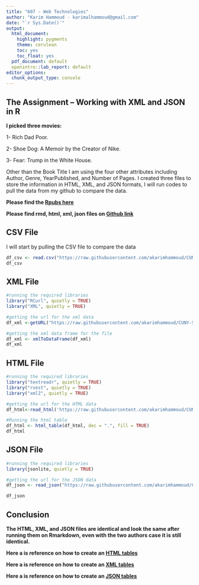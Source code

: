 ```yaml
---
title: "607 - Web Technologies"
author: "Karim Hammoud - karimalhammoud@gmail.com"
date: "`r Sys.Date()`"
output:
  html_document:
    highlight: pygments
    theme: cerulean
    toc: yes
    toc_float: yes
  pdf_document: default
  openintro::lab_report: default
editor_options:
  chunk_output_type: console
---
```


## **The Assignment – Working with XML and JSON in R**

**I picked three movies:**

1- Rich Dad Poor.

2- Shoe Dog: A Memoir by the Creator of Nike.

3- Fear: Trump in the White House.

Other than the Book Title I am using the four other attributes including Author, Genre, YearPublished, and Number of Pages. I created three files to store the information in HTML, XML, and JSON formats, I will run codes to pull the data from my github to compare the data.

**Please find the [Rpubs here](https://rpubs.com/karim7mod/673226)**

**Please find rmd, html, xml, json files on [Github link](https://github.com/akarimhammoud/CUNY-SPS/tree/master/607-Data-Acquisition-and-Management-CUNY-SPS-Fall2020/W7%20-%20Web%20Technologies%3B%20MongoDB)**

## CSV File

I will start by pulling the CSV file to compare the data

```r
df_csv <- read.csv("https://raw.githubusercontent.com/akarimhammoud/CUNY-SPS/master/607-Data-Acquisition-and-Management-CUNY-SPS-Fall2020/W7%20-%20Web%20Technologies%3B%20MongoDB/Books.csv")
df_csv
```

## XML File

```r
#running the required libraries
library("RCurl", quietly = TRUE)
library("XML", quietly = TRUE)

#getting the url for the xml data
df_xml <-getURL("https://raw.githubusercontent.com/akarimhammoud/CUNY-SPS/master/607-Data-Acquisition-and-Management-CUNY-SPS-Fall2020/W7%20-%20Web%20Technologies%3B%20MongoDB/Books.xml")

#getting the xml data frame for the file
df_xml <- xmlToDataFrame(df_xml)
df_xml
```

## HTML File

```r
#running the required libraries
library("textreadr", quietly = TRUE)
library("rvest", quietly = TRUE)
library("xml2", quietly = TRUE)
```

```r
#getting the url for the HTML data
df_html<-read_html('https://raw.githubusercontent.com/akarimhammoud/CUNY-SPS/master/607-Data-Acquisition-and-Management-CUNY-SPS-Fall2020/W7%20-%20Web%20Technologies%3B%20MongoDB/Books.html')

#Running the html table
df_html <- html_table(df_html, dec = ".", fill = TRUE)
df_html
```

## JSON File

```r
#running the required libraries
library(jsonlite, quietly = TRUE)

#getting the url for the JSON data
df_json <- read_json("https://raw.githubusercontent.com/akarimhammoud/CUNY-SPS/master/607-Data-Acquisition-and-Management-CUNY-SPS-Fall2020/W7%20-%20Web%20Technologies%3B%20MongoDB/Books.json", simplifyVector = TRUE)

df_json
```

## Conclusion
**The HTML, XML, and JSON files are identical and look the same after running them on Rmarkdown, even with the two authors case it is still identical.**

**Here a is reference on how to create an [HTML tables](https://www.w3schools.com/html/html_tables.asp)**


**Here a is reference on how to create an [XML tables](http://www.w3schools.com/xml/default.asp)**


**Here a is reference on how to create an [JSON tables](https://www.w3schools.com/js/js_json_intro.asp)**




